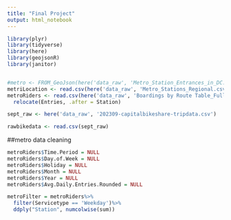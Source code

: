 ```yaml
---
title: "Final Project"
output: html_notebook
---
```


```r
library(plyr)
library(tidyverse)
library(here)
library(geojsonR)
library(janitor)


#metro <- FROM_GeoJson(here('data_raw', 'Metro_Station_Entrances_in_DC.geojson'))
metriLocation <- read.csv(here('data_raw', 'Metro_Stations_Regional.csv'))
metroRiders <- read.csv(here('data_raw', 'Boardings by Route Table_Full Data_data.csv'))|>
  relocate(Entries, .after = Station)

sept_raw <- here('data_raw', '202309-capitalbikeshare-tripdata.csv')

rawbikedata <- read.csv(sept_raw)
```


##metro data cleaning
```r
metroRiders$Time.Period = NULL
metroRiders$Day.of.Week = NULL
metroRiders$Holiday = NULL
metroRiders$Month = NULL
metroRiders$Year = NULL
metroRiders$Avg.Daily.Entries.Rounded = NULL

metroFilter = metroRiders%>%
  filter(Servicetype == 'Weekday')%>%
  ddply("Station", numcolwise(sum))
  
```

